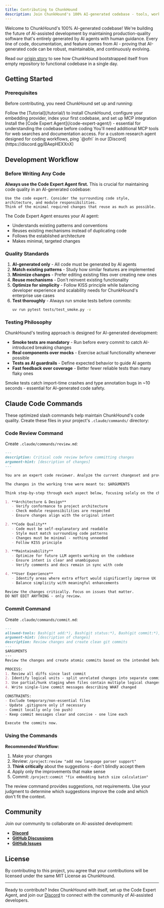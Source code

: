 ```yaml
---
title: Contributing to ChunkHound
description: Join ChunkHound's 100% AI-generated codebase - tools, workflow, and prompts for AI-assisted development
---
```



Welcome to ChunkHound's 100% AI-generated codebase! We're building the future of AI-assisted development by maintaining production-quality software that's entirely generated by AI agents with human guidance. Every line of code, documentation, and feature comes from AI - proving that AI-generated code can be robust, maintainable, and continuously evolving.

Read our [origin story](/origin-story/) to see how ChunkHound bootstrapped itself from empty repository to functional codebase in a single day.

## Getting Started

### Prerequisites

Before contributing, you need ChunkHound set up and running:

<CardGrid>
  <Card title="Install & Configure ChunkHound" icon="rocket">
    Follow the [Tutorial](/tutorial/) to install ChunkHound, configure your embedding provider, index your first codebase, and set up MCP integration
  </Card>

  <Card title="Set Up Code Expert Agent" icon="approve-check">
    Install the [Code Expert Agent](/code-expert-agent/) - essential for understanding the codebase before coding
  </Card>

  <Card title="Set Up Research Tools" icon="magnifier">
    You'll need additional MCP tools for web searches and documentation access. For a custom research agent designed for coding workflows, ping `@ofri` in our [Discord](https://discord.gg/BAepHEXXnX)
  </Card>
</CardGrid>

## Development Workflow

### Before Writing Any Code

**Always use the Code Expert Agent first.** This is crucial for maintaining code quality in an AI-generated codebase:

```
Use the code expert. Consider the surrounding code style, architecture, and module responsibilities.
Think of the minimal required changes that reuse as much as possible.
```

The Code Expert Agent ensures your AI agent:
- Understands existing patterns and conventions
- Reuses existing mechanisms instead of duplicating code
- Follows the established architecture
- Makes minimal, targeted changes

### Quality Standards

1. **AI-generated only** - All code must be generated by AI agents
2. **Match existing patterns** - Study how similar features are implemented
3. **Minimize changes** - Prefer editing existing files over creating new ones
4. **Reuse mechanisms** - Don't reinvent existing functionality
5. **Optimize for simplicity** - Follow KISS principle while balancing developer experience and scalability needs for ChunkHound's enterprise use cases
6. **Test thoroughly** - Always run smoke tests before commits:
   ```bash
   uv run pytest tests/test_smoke.py -v
   ```

### Testing Philosophy

ChunkHound's testing approach is designed for AI-generated development:

- **Smoke tests are mandatory** - Run before every commit to catch AI-introduced breaking changes
- **Real components over mocks** - Exercise actual functionality whenever possible
- **Tests as AI guardrails** - Define expected behavior to guide AI agents
- **Fast feedback over coverage** - Better fewer reliable tests than many flaky ones

<Aside type="tip" title="Testing Tip">
Smoke tests catch import-time crashes and type annotation bugs in ~10 seconds - essential for AI-generated code safety.
</Aside>

## Claude Code Commands

These optimized slash commands help maintain ChunkHound's code quality. Create these files in your project's `.claude/commands/` directory:

### Code Review Command

Create `.claude/commands/review.md`:

```markdown
---
description: Critical code review before committing changes
argument-hint: [description of changes]
---

You are an expert code reviewer. Analyze the current changeset and provide a critical review.

The changes in the working tree were meant to: $ARGUMENTS

Think step-by-step through each aspect below, focusing solely on the changes in the working tree.

1. **Architecture & Design**
   - Verify conformance to project architecture
   - Check module responsibilities are respected
   - Ensure changes align with the original intent

2. **Code Quality**
   - Code must be self-explanatory and readable
   - Style must match surrounding code patterns
   - Changes must be minimal - nothing unneeded
   - Follow KISS principle

3. **Maintainability**
   - Optimize for future LLM agents working on the codebase
   - Ensure intent is clear and unambiguous
   - Verify comments and docs remain in sync with code

4. **User Experience**
   - Identify areas where extra effort would significantly improve UX
   - Balance simplicity with meaningful enhancements

Review the changes critically. Focus on issues that matter.
DO NOT EDIT ANYTHING - only review.
```

### Commit Command

Create `.claude/commands/commit.md`:

```markdown
---
allowed-tools: Bash(git add:*), Bash(git status:*), Bash(git commit:*), Bash(git diff:*)
argument-hint: [description of changes]
description: Review changes and create clean git commits
---
$ARGUMENTS
---
Review the changes and create atomic commits based on the intended behavior above.

PROCESS:
1. Review all diffs since last commit
2. Identify logical units - split unrelated changes into separate commits
3. Use partial/hunk staging when files contain multiple logical changes
4. Write single-line commit messages describing WHAT changed

CONSTRAINTS:
- Exclude temporary/non-essential files
- Update .gitignore only if necessary
- Commit locally only (no push)
- Keep commit messages clear and concise - one line each

Execute the commits now.
```

### Using the Commands

**Recommended Workflow:**

1. Make your changes
2. Review: `/project:review "add new language parser support"`
3. **Think critically** about the suggestions - don't blindly accept them
4. Apply only the improvements that make sense
5. Commit: `/project:commit "fix embedding batch size calculation"`

The review command provides suggestions, not requirements. Use your judgment to determine which suggestions improve the code and which don't fit the context.

## Community

Join our community to collaborate on AI-assisted development:

- [**Discord**](https://discord.gg/BAepHEXXnX)
- [**GitHub Discussions**](https://github.com/chunkhound/chunkhound/discussions)
- [**GitHub Issues**](https://github.com/chunkhound/chunkhound/issues)

## License

By contributing to this project, you agree that your contributions will be licensed under the same MIT License as ChunkHound.

---

Ready to contribute? Index ChunkHound with itself, set up the Code Expert Agent, and join our [Discord](https://discord.gg/BAepHEXXnX) to connect with the community of AI-assisted developers.
